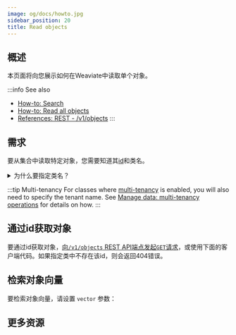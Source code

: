```yaml
---
image: og/docs/howto.jpg
sidebar_position: 20
title: Read objects
---
```



## 概述

本页面将向您展示如何在Weaviate中读取单个对象。

:::info See also
- [How-to: Search](../search/index.md)
- [How-to: Read all objects](./read-all-objects.mdx)
- [References: REST - /v1/objects](../api/rest/objects.md#get-a-data-object)
:::


## 需求

要从集合中读取特定对象，您需要知道其[id](../api/graphql/additional-properties.md#id)和类名。


<details>
  <summary>为什么要指定类名？</summary>
  <RestObjectsCRUDClassnameNote/>
</details>

:::tip Multi-tenancy
For classes where [multi-tenancy](../concepts/data.md#multi-tenancy) is enabled, you will also need to specify the tenant name. See [Manage data: multi-tenancy operations](./multi-tenancy.md) for details on how.
:::

## 通过id获取对象

要通过id获取对象，[向`/v1/objects` REST API端点发起`GET`请求](../api/rest/objects.md#delete-a-data-object)，或使用下面的客户端代码。如果指定类中不存在该id，则会返回404错误。

<Tabs groupId="languages">
  <TabItem value="py" label="Python">
    <FilteredTextBlock
      text={PyCode}
      startMarker="# ReadObject START"
      endMarker="# ReadObject END"
      language="py"
    />
  </TabItem>

  <TabItem value="js" label="TypeScript">
    <FilteredTextBlock
      text={TSCode}
      startMarker="// ReadObject START"
      endMarker="// ReadObject END"
      language="ts"
    />
  </TabItem>
</Tabs>


## 检索对象向量

要检索对象向量，请设置 `vector` 参数：

<Tabs groupId="languages">
  <TabItem value="py" label="Python">
    <FilteredTextBlock
      text={PyCode}
      startMarker="# ReadObjectWithVector START"
      endMarker="# ReadObjectWithVector END"
      language="py"
    />
  </TabItem>

  <TabItem value="js" label="TypeScript">
    <FilteredTextBlock
      text={TSCode}
      startMarker="// ReadObjectWithVector START"
      endMarker="// ReadObjectWithVector END"
      language="ts"
    />
  </TabItem>
</Tabs>


<!-- 直到 https://weaviate-org.slack.com/archives/C03KGRATUDD/p1685746400315799 / https://github.com/weaviate/typescript-client/issues/63 问题解决之前都是隐藏的
## 检查对象存在性

要高效地检查具有给定[id](../api/graphql/additional-properties.md#id)的对象是否存在而不检索它，请向[`/v1/objects/` REST端点](../api/rest/objects.md#check-if-a-data-object-exists)发出`HEAD`请求，或使用以下客户端代码：

<Tabs groupId="languages">
  <TabItem value="py" label="Python">
    <FilteredTextBlock
      text={PyCode}
      startMarker="# CheckObject START"
      endMarker="# CheckObject END"
      language="py"
    />
  </TabItem>

  <TabItem value="js" label="TypeScript">
    <FilteredTextBlock
      text={TSCode}
      startMarker="// CheckObject START"
      endMarker="// CheckObject END"
      language="ts"
    />
  </TabItem>
</Tabs>
-->


## 更多资源


<DocsMoreResources />